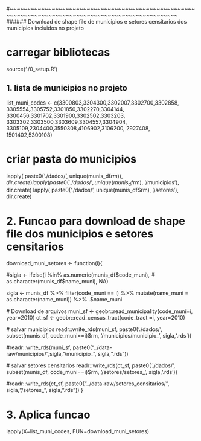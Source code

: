 #~~~~~~~~~~~~~~~~~~~~~~~~~~~~~~~~~~~~~~~~~~~~~~~~~~~~~~~~~~~~~~~~~~~~~~~~~~~~~~~~~~~~~~~~~~~~~~~~~~~~~~
###### Download de shape file de municipios e setores censitarios dos  municipios incluidos no projeto

# carregar bibliotecas
source('./0_setup.R')

## 1. lista de municipios no projeto
list_muni_codes <- c(3300803,3304300,3302007,3302700,3302858,
                     3305554,3305752,3301850,3302270,3304144,
                     3300456,3301702,3301900,3302502,3303203,
                     3303302,3303500,3303609,3304557,3304904,
                     3305109,2304400,3550308,4106902,3106200,
                     2927408, 1501402,5300108)

# criar pasta do municipios
lapply( paste0('./dados/', unique(munis_df$rm)), dir.create)
lapply( paste0('./dados/', unique(munis_df$rm), '/municipios'), dir.create)
lapply( paste0('./dados/', unique(munis_df$rm), '/setores'), dir.create)


# 2. Funcao para download de shape file dos municipios e setores censitarios
download_muni_setores <- function(i){
  
  #sigla <- ifelse(i %in% as.numeric(munis_df$code_muni), 
  #                as.character(munis_df$name_muni), NA)
  
  sigla <- munis_df %>% filter(code_muni == i) %>% 
    mutate(name_muni = as.character(name_muni)) %>%
    .$name_muni
  
  # Download de arquivos
  muni_sf <- geobr::read_municipality(code_muni=i, year=2010)
  ct_sf <- geobr::read_census_tract(code_tract =i, year=2010)
  
  
  # salvar municipios
  readr::write_rds(muni_sf, paste0('./dados/', subset(munis_df, code_muni==i)$rm, '/municipios/municipio_', sigla,'.rds'))
  
  #readr::write_rds(muni_sf, paste0("../data-raw/municipios/",sigla,"/municipio_", sigla,".rds"))
  
  # salvar setores censitarios
  readr::write_rds(ct_sf, paste0('./dados/', subset(munis_df, code_muni==i)$rm, '/setores/setores_', sigla,'.rds'))
                   
  #readr::write_rds(ct_sf, paste0("../data-raw/setores_censitarios/", sigla,"/setores_", sigla,".rds"))
}

# 3. Aplica funcao
lapply(X=list_muni_codes, FUN=download_muni_setores)

